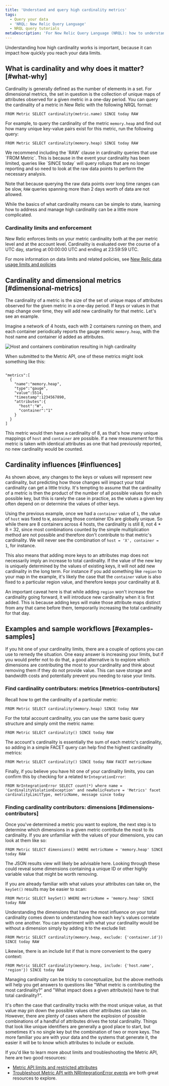 ```yaml
---
title: 'Understand and query high cardinality metrics'
tags:
  - Query your data
  - 'NRQL: New Relic Query Language'
  - NRQL query tutorials
metaDescription: 'For New Relic Query Language (NRQL): how to understand high cardinality metrics and successfully query for them using NRQL.'
---
```

Understanding how high cardinality works is important, because it can impact how quickly you reach your data limits. 

## What is cardinality and why does it matter? [#what-why]

Cardinality is generally defined as the number of elements in a set. For dimensional metrics, the set in question is the collection of unique maps of attributes observed for a given metric in a one-day period. You can query the cardinality of a metric in New Relic with the following NRQL format:

```
FROM Metric SELECT cardinality(metric.name) SINCE today RAW
```

For example, to query the cardinality of the metric `memory.heap` and find out how many unique key-value pairs exist for this metric, run the following query:

```
FROM Metric SELECT cardinality(memory.heap) SINCE today RAW
```
<Callout variant="tip">
  We recommend including the `RAW` clause in cardinality queries that use `FROM Metric`. This is because in the event your cardinality has been limited, queries like `SINCE today` will query rollups that are no longer reporting and so need to look at the raw data points to perform the necessary analysis. 
  
  Note that because querying the raw data points over long time ranges can be slow, `RAW` queries spanning more than 2 days worth of data are not allowed.
</Callout>

While the basics of what cardinality means can be simple to state, learning how to address and manage high cardinality can be a little more complicated. 

### Cardinality limits and enforcement

New Relic enforces limits on your metric cardinality both at the per metric level and at the account level. Cardinality is evaluated over the course of a UTC day, starting at 00:00:00 UTC and ending at 23:59:59 UTC. 

For more information on data limits and related policies, see [New Relic data usage limits and policies](/docs/licenses/license-information/general-usage-licenses/new-relic-data-usage-limits-policies/)

## Cardinality and dimensional metrics [#dimensional-metrics] 

The cardinality of a metric is the size of the set of unique maps of attributes observed for the given metric in a one-day period. If keys or values in that map change over time, they will add new cardinality for that metric. Let's see an example.

Imagine a network of 4 hosts, each with 2 containers running on them, and each container periodically reports the gauge metric `memory.heap`, with the host name and container id added as attributes. 

![Host and containers combination resulting in high cardinality](./images/high-cardinality-metrics-1.png "Multiple hosts with multiple containers")

When submitted to the Metric API, one of these metrics might look something like this:

```

"metrics":[
  { 
    "name":"memory.heap", 
    "type":"gauge", 
    "value":5514, 
    "timestamp":1234567890,
    "attributes":{
      "host":"W",
      "container":"1"
    }
  }
]
```

This metric would then have a cardinality of 8, as that's how many unique mappings of `host` and `container` are possible. If a new measurement for this metric is taken with identical attributes as one that had previously reported, no new cardinality would be counted.

## Cardinality influences [#influences]

As shown above, any changes to the keys or values will represent new cardinality, but predicting how those changes will impact your total cardinality can get a little tricky. It's tempting to assume that the cardinality of a metric is then the product of the number of all possible values for each possible key, but this is rarely the case in practice, as the values a given key often depend on or determine the values of other keys.

Using the previous example, once we had a `container` value of `1`, the value of `host` was fixed to `W`, assuming those container IDs are globally unique. So while there are 8 containers across 4 hosts, the cardinality is still 8, not 4 * 8 = 32, since most combinations counted by the simple multiplication method are not possible and therefore don't contribute to that metric's cardinality. We will never see the combination of `host = 'X', container = 1`, for instance.

This also means that adding more keys to an attributes map does not necessarily imply an increase to total cardinality. If the value of the new key is uniquely determined by the values of existing keys, it will not add new cardinality in the long term. For instance if you add something like `region` to your map in the example, it's likely the case that the `container` value is also fixed to a particular region value, and therefore keeps your cardinality at 8.

An important caveat here is that while adding `region` won't increase the cardinality going forward, it will introduce new cardinality when it is first added. This is because adding keys will make those attribute maps distinct from any that came before them, temporarily increasing the total cardinality for that day.

## Examples and sample workflows [#examples-samples]

If you hit one of your cardinality limits, there are a couple of options you can use to remedy the situation. One easy answer is increasing your limits, but if you would prefer not to do that, a good alternative is to explore which dimensions are contributing the most to your cardinality and think about removing them if they do not provide value. This can save storage and bandwidth costs and potentially prevent you needing to raise your limits.  

### Find cardinality contributors: metrics [#metrics-contributors]

Recall how to get the cardinality of a particular metric:

```
FROM Metric SELECT cardinality(memory.heap) SINCE today RAW
```

For the total account cardinality, you can use the same basic query structure and simply omit the metric name:

```
FROM Metric SELECT cardinality() SINCE today RAW
```

The account's cardinality is essentially the sum of each metric's cardinality, so adding in a simple FACET query can help find the highest cardinality metrics:

```
FROM Metric SELECT cardinality() SINCE today RAW FACET metricName
```

Finally, if you believe you have hit one of your cardinality limits, you can confirm this by checking for a related `NrIntegrationError`:

```
FROM NrIntegrationError SELECT count(*) where name = 'CardinalityViolationException' and newRelicFeature = 'Metrics' facet cardinalityLimitType, metricName, message since today 
```

### Finding cardinality contributors: dimensions [#dimensions-contributors]

Once you've determined a metric you want to explore, the next step is to determine which dimensions in a given metric contribute the most to its cardinality. If you are unfamiliar with the values of your dimensions, you can look at them like so:

```
FROM Metric SELECT dimensions() WHERE metricName = 'memory.heap' SINCE today RAW
```

The JSON results view will likely be advisable here. Looking through these could reveal some dimensions containing a unique ID or other highly variable value that might be worth removing. 

If you are already familiar with what values your attributes can take on, the `keySet()` results may be easier to scan:

```
FROM Metric SELECT keySet() WHERE metricName = 'memory.heap' SINCE today RAW
```

Understanding the dimensions that have the most influence on your total cardinality comes down to understanding how each key's values correlate with one another. You can experiment with what your cardinality would be without a dimension simply by adding it to the exclude list:

```
FROM Metric SELECT cardinality(memory.heap, exclude: {'container.id'}) SINCE today RAW
```

Likewise, there is an include list if that is more convenient to the query context:

```
FROM Metric SELECT cardinality(memory.heap, include: {'host.name', 'region'}) SINCE today RAW
```

Managing cardinality can be tricky to conceptualize, but the above methods will help you get answers to questions like "What metric is contributing the most cardinality?" and "What impact does a given attribute(s) have to that total cardinality?". 

It's often the case that cardinality tracks with the most unique value, as that value may pin down the possible values other attributes can take on. However, there are plenty of cases where the explosion of possible combinations of a handful of attributes drives the total cardinality. Things that look like unique identifiers are generally a good place to start, but sometimes it's no single key but the combination of two or more keys. The more familiar you are with your data and the systems that generate it, the easier it will be to know which attributes to include or exclude. 

<Callout variant="tip">
  If you'd like to learn more about limits and troubleshooting  the Metric API, here are two good resources:
  
  * [Metric API limits and restricted attributes](/docs/telemetry-data-platform/ingest-apis/metric-api/metric-api-limits-restricted-attributes/)
  * [Troubleshoot Metric API with NRIntegrationError events](/docs/telemetry-data-platform/ingest-apis/metric-api/troubleshoot-nrintegrationerror-events/) are both great resources to explore. 
</Callout>



